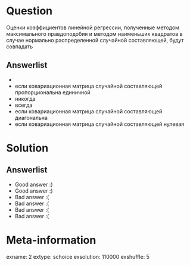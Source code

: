 Question
========
Оценки коэффициентов линейной регрессии, полученные методом максимального правдоподобия и методом наименьших квадратов в случае нормально распределенной случайной составляющей, будут совпадать


Answerlist
----------
*  
*  если ковариационная матрица случайной составляющей пропорциональна единичной
*  никогда
*  всегда
*  если ковариационная матрица случайной составляющей диагональна
*  если ковариационная матрица случайной составляющей нулевая

Solution
========

Answerlist
----------
*  Good answer :)
*  Good answer :)
*  Bad answer :(
*  Bad answer :(
*  Bad answer :(
*  Bad answer :(

Meta-information
================
exname: 2
extype: schoice
exsolution: 110000
exshuffle: 5
